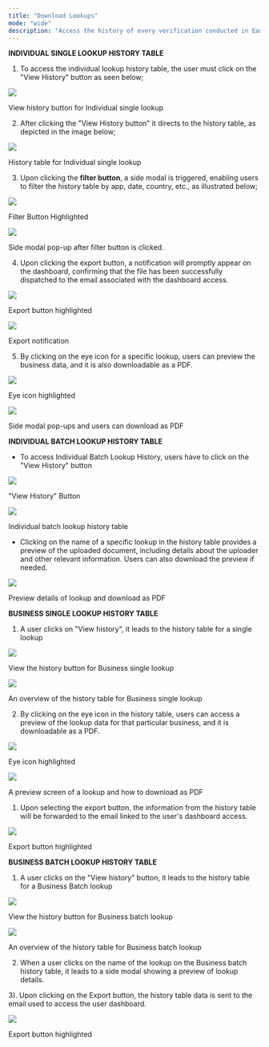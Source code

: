 ```yaml
---
title: "Download Lookups"
mode: "wide"
description: "Access the history of every verification conducted in Easy Lookup, whether in Individual Lookup or Business Lookup, by clicking on 'View History'."
---
```


**INDIVIDUAL SINGLE LOOKUP HISTORY TABLE**

1) To access the individual lookup history table, the user must click on the "View History" button as seen below;

![](https://guides.dojah.io/~gitbook/image?url=https%3A%2F%2F3296995301-files.gitbook.io%2F%7E%2Ffiles%2Fv0%2Fb%2Fgitbook-x-prod.appspot.com%2Fo%2Fspaces%252F2pgHlRJB7EejHn55UcwX%252Fuploads%252F051a0DsJ8KK9lZ3COdfz%252FScreenshot%25202024-06-03%2520at%252016.09.00.png%3Falt%3Dmedia%26token%3D58dd4a37-dd18-4973-9d59-f757cb79bd28&width=768&dpr=4&quality=100&sign=9e59e18d&sv=1)

View history button for Individual single lookup

2) After clicking the "View History button" it directs to the history table, as depicted in the image below;

![](https://guides.dojah.io/~gitbook/image?url=https%3A%2F%2F3296995301-files.gitbook.io%2F%7E%2Ffiles%2Fv0%2Fb%2Fgitbook-x-prod.appspot.com%2Fo%2Fspaces%252F2pgHlRJB7EejHn55UcwX%252Fuploads%252FQy9A5fuOOyIbM92hVhpG%252Fimage.png%3Falt%3Dmedia%26token%3Da107f769-bcbe-489a-a6c8-0ab35ddd3e90&width=768&dpr=4&quality=100&sign=33c3ef96&sv=1)

History table for Individual single lookup

3) Upon clicking the **filter button**, a side modal is triggered, enabling users to filter the history table by app, date, country, etc., as illustrated below;

![](https://guides.dojah.io/~gitbook/image?url=https%3A%2F%2F3296995301-files.gitbook.io%2F%7E%2Ffiles%2Fv0%2Fb%2Fgitbook-x-prod.appspot.com%2Fo%2Fspaces%252F2pgHlRJB7EejHn55UcwX%252Fuploads%252FWIJllxNk64GUap5HCliB%252FWhatsApp%2520Image%25202024-01-10%2520at%25203.43.32%2520PM%2520%281%29.jpeg%3Falt%3Dmedia%26token%3Db979773b-6b86-4ce1-a76d-e5c8dfa1cd71&width=768&dpr=4&quality=100&sign=7e16dc9c&sv=1)

Filter Button Highlighted

![](https://guides.dojah.io/~gitbook/image?url=https%3A%2F%2F3296995301-files.gitbook.io%2F%7E%2Ffiles%2Fv0%2Fb%2Fgitbook-x-prod.appspot.com%2Fo%2Fspaces%252F2pgHlRJB7EejHn55UcwX%252Fuploads%252F8MdhzEgJtzhhT9knlNnp%252FWhatsApp%2520Image%25202024-01-10%2520at%25203.52.49%2520PM.jpeg%3Falt%3Dmedia%26token%3D823847a5-02f7-41ed-8072-e185ddf170d9&width=768&dpr=4&quality=100&sign=4a9cf0ee&sv=1)

Side modal pop-up after filter button is clicked.

4) Upon clicking the export button, a notification will promptly appear on the dashboard, confirming that the file has been successfully dispatched to the email associated with the dashboard access.

![](https://guides.dojah.io/~gitbook/image?url=https%3A%2F%2F3296995301-files.gitbook.io%2F%7E%2Ffiles%2Fv0%2Fb%2Fgitbook-x-prod.appspot.com%2Fo%2Fspaces%252F2pgHlRJB7EejHn55UcwX%252Fuploads%252FphdLeClWarBcxdX7U926%252FWhatsApp%2520Image%25202024-01-10%2520at%25203.44.34%2520PM.jpeg%3Falt%3Dmedia%26token%3D7d772e56-0da5-4720-9830-b3d64295af09&width=768&dpr=4&quality=100&sign=5da1a893&sv=1)

Export button highlighted

![](https://guides.dojah.io/~gitbook/image?url=https%3A%2F%2F3296995301-files.gitbook.io%2F%7E%2Ffiles%2Fv0%2Fb%2Fgitbook-x-prod.appspot.com%2Fo%2Fspaces%252F2pgHlRJB7EejHn55UcwX%252Fuploads%252F5yfJ7ENg0Ghe5btTjjC4%252FWhatsApp%2520Image%25202024-01-10%2520at%25203.55.10%2520PM.jpeg%3Falt%3Dmedia%26token%3Dfe03aa59-abb6-4816-9cdb-63e64f8fe6a4&width=768&dpr=4&quality=100&sign=a33ad6b5&sv=1)

Export notification

5) By clicking on the eye icon for a specific lookup, users can preview the business data, and it is also downloadable as a PDF.

![](https://guides.dojah.io/~gitbook/image?url=https%3A%2F%2F3296995301-files.gitbook.io%2F%7E%2Ffiles%2Fv0%2Fb%2Fgitbook-x-prod.appspot.com%2Fo%2Fspaces%252F2pgHlRJB7EejHn55UcwX%252Fuploads%252Fxvs0s6nbPepVmvn0hTxH%252FWhatsApp%2520Image%25202024-01-10%2520at%25204.11.10%2520PM.jpeg%3Falt%3Dmedia%26token%3D324937f4-757f-4b3d-94ce-e09cb2a5dbf7&width=768&dpr=4&quality=100&sign=87f23c8c&sv=1)

Eye icon highlighted

![](https://guides.dojah.io/~gitbook/image?url=https%3A%2F%2F3296995301-files.gitbook.io%2F%7E%2Ffiles%2Fv0%2Fb%2Fgitbook-x-prod.appspot.com%2Fo%2Fspaces%252F2pgHlRJB7EejHn55UcwX%252Fuploads%252FdpFWjMWfKgFK5q41gmX4%252FWhatsApp%2520Image%25202024-01-10%2520at%25204.17.25%2520PM.jpeg%3Falt%3Dmedia%26token%3D6e0a0057-1989-42fd-99ec-ad0879ded5d7&width=768&dpr=4&quality=100&sign=ae6639b1&sv=1)

Side modal pop-ups and users can download as PDF

**INDIVIDUAL BATCH LOOKUP HISTORY TABLE**

-   To access Individual Batch Lookup History, users have to click on the "View History" button
    

![](https://guides.dojah.io/~gitbook/image?url=https%3A%2F%2F3296995301-files.gitbook.io%2F%7E%2Ffiles%2Fv0%2Fb%2Fgitbook-x-prod.appspot.com%2Fo%2Fspaces%252F2pgHlRJB7EejHn55UcwX%252Fuploads%252FMfDsTc51NI5JTNymDJEJ%252Fimage.png%3Falt%3Dmedia%26token%3Df7580ee5-d88a-46f9-9ec1-202249dd78aa&width=768&dpr=4&quality=100&sign=586e8461&sv=1)

"View History" Button

![](https://guides.dojah.io/~gitbook/image?url=https%3A%2F%2F3296995301-files.gitbook.io%2F%7E%2Ffiles%2Fv0%2Fb%2Fgitbook-x-prod.appspot.com%2Fo%2Fspaces%252F2pgHlRJB7EejHn55UcwX%252Fuploads%252FsCyiFjRgRscDf2owtFwB%252FWhatsApp%2520Image%25202024-01-10%2520at%25204.23.45%2520PM.jpeg%3Falt%3Dmedia%26token%3D3d49b063-fc9c-4166-bc8a-4d8328db0baa&width=768&dpr=4&quality=100&sign=a72dc0ae&sv=1)

Individual batch lookup history table

-   Clicking on the name of a specific lookup in the history table provides a preview of the uploaded document, including details about the uploader and other relevant information. Users can also download the preview if needed.
    

![](https://guides.dojah.io/~gitbook/image?url=https%3A%2F%2F3296995301-files.gitbook.io%2F%7E%2Ffiles%2Fv0%2Fb%2Fgitbook-x-prod.appspot.com%2Fo%2Fspaces%252F2pgHlRJB7EejHn55UcwX%252Fuploads%252F38QCeGU0MQFn98kXOgOt%252FWhatsApp%2520Image%25202024-01-10%2520at%25204.27.10%2520PM.jpeg%3Falt%3Dmedia%26token%3D19d39d4f-b14b-457b-98d3-ba3efe4e5724&width=768&dpr=4&quality=100&sign=af3a7927&sv=1)

Preview details of lookup and download as PDF

**BUSINESS SINGLE LOOKUP HISTORY TABLE**

1) A user clicks on "View history", it leads to the history table for a single lookup

![](https://guides.dojah.io/~gitbook/image?url=https%3A%2F%2F3296995301-files.gitbook.io%2F%7E%2Ffiles%2Fv0%2Fb%2Fgitbook-x-prod.appspot.com%2Fo%2Fspaces%252F2pgHlRJB7EejHn55UcwX%252Fuploads%252FtKCgQ84gupSoOWjmLUol%252Fimage.png%3Falt%3Dmedia%26token%3D93d1db95-9910-4000-84fe-2735a4f418bb&width=768&dpr=4&quality=100&sign=8841d229&sv=1)

View the history button for Business single lookup

![](https://guides.dojah.io/~gitbook/image?url=https%3A%2F%2F3296995301-files.gitbook.io%2F%7E%2Ffiles%2Fv0%2Fb%2Fgitbook-x-prod.appspot.com%2Fo%2Fspaces%252F2pgHlRJB7EejHn55UcwX%252Fuploads%252FV1c2f9Xt6Ot0FQKRfT7V%252FWhatsApp%2520Image%25202024-01-10%2520at%25204.35.30%2520PM.jpeg%3Falt%3Dmedia%26token%3D3804aefc-b1b4-400d-8d89-31542e7b63da&width=768&dpr=4&quality=100&sign=e0d63cc1&sv=1)

An overview of the history table for Business single lookup

2) By clicking on the eye icon in the history table, users can access a preview of the lookup data for that particular business, and it is downloadable as a PDF.

![](https://guides.dojah.io/~gitbook/image?url=https%3A%2F%2F3296995301-files.gitbook.io%2F%7E%2Ffiles%2Fv0%2Fb%2Fgitbook-x-prod.appspot.com%2Fo%2Fspaces%252F2pgHlRJB7EejHn55UcwX%252Fuploads%252Fp5Zq7PprBnljMuvjpDts%252FWhatsApp%2520Image%25202024-01-10%2520at%25204.38.10%2520PM%2520%281%29.jpeg%3Falt%3Dmedia%26token%3D81fbcfcb-3881-4fff-99ed-3acdbef86c8a&width=768&dpr=4&quality=100&sign=3914df71&sv=1)

Eye icon highlighted

![](https://guides.dojah.io/~gitbook/image?url=https%3A%2F%2F3296995301-files.gitbook.io%2F%7E%2Ffiles%2Fv0%2Fb%2Fgitbook-x-prod.appspot.com%2Fo%2Fspaces%252F2pgHlRJB7EejHn55UcwX%252Fuploads%252FerwP7CLB18c1t3RYPMw7%252FWhatsApp%2520Image%25202024-01-10%2520at%25204.48.11%2520PM.jpeg%3Falt%3Dmedia%26token%3Da69a321d-89bb-4552-a7f4-f8df491f304e&width=768&dpr=4&quality=100&sign=d6ca08fc&sv=1)

A preview screen of a lookup and how to download as PDF

1.  Upon selecting the export button, the information from the history table will be forwarded to the email linked to the user's dashboard access.
    

![](https://guides.dojah.io/~gitbook/image?url=https%3A%2F%2F3296995301-files.gitbook.io%2F%7E%2Ffiles%2Fv0%2Fb%2Fgitbook-x-prod.appspot.com%2Fo%2Fspaces%252F2pgHlRJB7EejHn55UcwX%252Fuploads%252FDkjkE0ilxMuaJthkLYEo%252FWhatsApp%2520Image%25202024-01-10%2520at%25204.39.14%2520PM.jpeg%3Falt%3Dmedia%26token%3D9d6b95df-a09d-4283-8f42-f8dcca63c66f&width=768&dpr=4&quality=100&sign=936f4ec9&sv=1)

Export button highlighted

**BUSINESS BATCH LOOKUP HISTORY TABLE**

1) A user clicks on the "View history" button, it leads to the history table for a Business Batch lookup

![](https://guides.dojah.io/~gitbook/image?url=https%3A%2F%2F3296995301-files.gitbook.io%2F%7E%2Ffiles%2Fv0%2Fb%2Fgitbook-x-prod.appspot.com%2Fo%2Fspaces%252F2pgHlRJB7EejHn55UcwX%252Fuploads%252FufgHlWr1UcAjnh5LNDzg%252Fimage.png%3Falt%3Dmedia%26token%3Dbf2c4856-dc6d-4fc5-985c-d8ac129e1c2f&width=768&dpr=4&quality=100&sign=b6ecf628&sv=1)

View the history button for Business batch lookup

![](https://guides.dojah.io/~gitbook/image?url=https%3A%2F%2F3296995301-files.gitbook.io%2F%7E%2Ffiles%2Fv0%2Fb%2Fgitbook-x-prod.appspot.com%2Fo%2Fspaces%252F2pgHlRJB7EejHn55UcwX%252Fuploads%252FuRfO3sifIOVIomcB3RMI%252Fimage.png%3Falt%3Dmedia%26token%3D1daef45a-8ea5-4d6b-a4dd-5d6f3ca72976&width=768&dpr=4&quality=100&sign=70ae0bf8&sv=1)

An overview of the history table for Business batch lookup

2) When a user clicks on the name of the lookup on the Business batch history table, it leads to a side modal showing a preview of lookup details.

3). Upon clicking on the Export button, the history table data is sent to the email used to access the user dashboard.

![](https://guides.dojah.io/~gitbook/image?url=https%3A%2F%2F3296995301-files.gitbook.io%2F%7E%2Ffiles%2Fv0%2Fb%2Fgitbook-x-prod.appspot.com%2Fo%2Fspaces%252F2pgHlRJB7EejHn55UcwX%252Fuploads%252FGnWgrfbXxgyG4vBDrifU%252FWhatsApp%2520Image%25202024-01-10%2520at%25205.07.13%2520PM.jpeg%3Falt%3Dmedia%26token%3D1910201a-56a3-4cbb-97cc-c9cc37ea3e47&width=768&dpr=4&quality=100&sign=e0ced93e&sv=1)

Export button highlighted